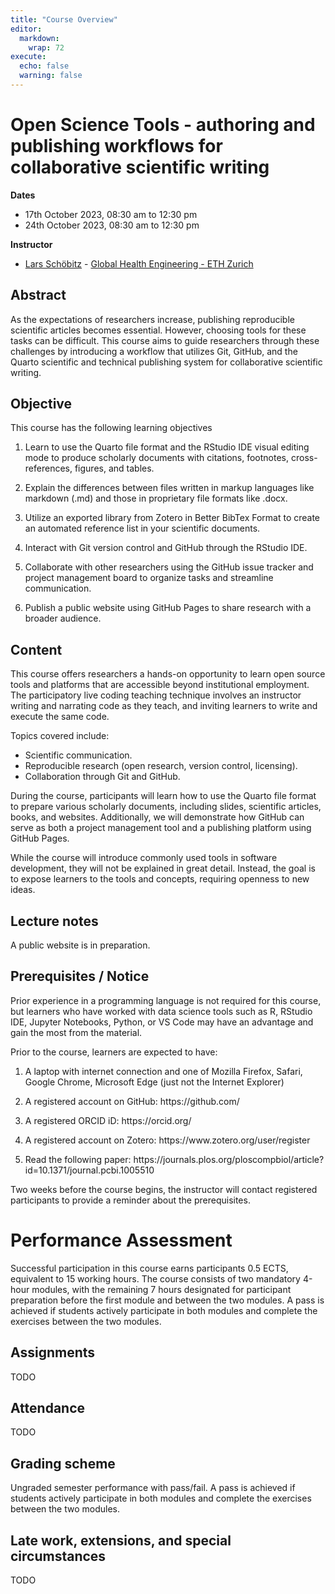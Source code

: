 ```yaml
---
title: "Course Overview"
editor: 
  markdown: 
    wrap: 72
execute: 
  echo: false
  warning: false
---
```


<script defer data-domain="ost-hs23.github.io/website" src="https://plausible.io/js/script.js"></script>

# Open Science Tools - authoring and publishing workflows for collaborative scientific writing

**Dates**

- 17th October 2023, 08:30 am to 12:30 pm
- 24th October 2023, 08:30 am to 12:30 pm

**Instructor**

- [Lars Schöbitz](https://ghe.ethz.ch/about/people/person-detail.MjkyODc2.TGlzdC80MTI2LC0xNDYwMDMwNTU3.html) - [Global Health Engineering - ETH Zurich](https://ghe.ethz.ch/)


## Abstract

As the expectations of researchers increase, publishing reproducible
scientific articles becomes essential. However, choosing tools for these
tasks can be difficult. This course aims to guide researchers through
these challenges by introducing a workflow that utilizes Git, GitHub,
and the Quarto scientific and technical publishing system for
collaborative scientific writing.

## Objective

This course has the following learning objectives

1.  Learn to use the Quarto file format and the RStudio IDE visual
    editing mode to produce scholarly documents with citations,
    footnotes, cross-references, figures, and tables.

2.  Explain the differences between files written in markup languages
    like markdown (.md) and those in proprietary file formats like
    .docx.

3.  Utilize an exported library from Zotero in Better BibTex Format to
    create an automated reference list in your scientific documents.

4.  Interact with Git version control and GitHub through the RStudio
    IDE.

5.  Collaborate with other researchers using the GitHub issue tracker
    and project management board to organize tasks and streamline
    communication.

6.  Publish a public website using GitHub Pages to share research with a
    broader audience.

## Content

This course offers researchers a hands-on opportunity to learn open
source tools and platforms that are accessible beyond institutional
employment. The participatory live coding teaching technique involves an
instructor writing and narrating code as they teach, and inviting
learners to write and execute the same code.

Topics covered include:

-   Scientific communication.
-   Reproducible research (open research, version control, licensing).
-   Collaboration through Git and GitHub.

During the course, participants will learn how to use the Quarto file
format to prepare various scholarly documents, including slides,
scientific articles, books, and websites. Additionally, we will
demonstrate how GitHub can serve as both a project management tool and a
publishing platform using GitHub Pages.

While the course will introduce commonly used tools in software
development, they will not be explained in great detail. Instead, the
goal is to expose learners to the tools and concepts, requiring openness
to new ideas.

## Lecture notes

A public website is in preparation.

## Prerequisites / Notice

Prior experience in a programming language is not required for this
course, but learners who have worked with data science tools such as R,
RStudio IDE, Jupyter Notebooks, Python, or VS Code may have an advantage
and gain the most from the material.

Prior to the course, learners are expected to have:

1.  A laptop with internet connection and one of Mozilla Firefox,
    Safari, Google Chrome, Microsoft Edge (just not the Internet
    Explorer)

2.  A registered account on GitHub: https://github.com/

3.  A registered ORCID iD: https://orcid.org/

4.  A registered account on Zotero: https://www.zotero.org/user/register

5.  Read the following paper:
    https://journals.plos.org/ploscompbiol/article?id=10.1371/journal.pcbi.1005510

Two weeks before the course begins, the instructor will contact
registered participants to provide a reminder about the prerequisites.

# Performance Assessment

Successful participation in this course earns participants 0.5 ECTS,
equivalent to 15 working hours. The course consists of two mandatory
4-hour modules, with the remaining 7 hours designated for participant
preparation before the first module and between the two modules. A pass is achieved if students actively participate in both modules and complete the exercises between the two modules. 

## Assignments

TODO

## Attendance

TODO

## Grading scheme

Ungraded semester performance with pass/fail. A pass is achieved if students actively participate in both modules and complete the exercises between the two modules. 

## Late work, extensions, and special circumstances

TODO
